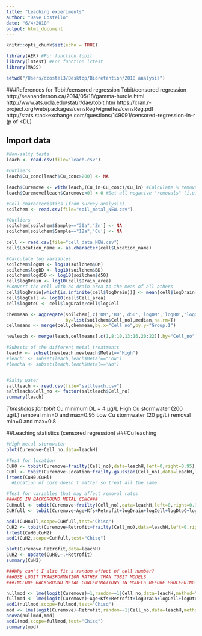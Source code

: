 ```yaml
---
title: "Leaching experiments"
author: "Dave Costello"
date: "6/4/2018"
output: html_document
---
```


```r
knitr::opts_chunk$set(echo = TRUE)

library(AER) #For function tobit
library(lmtest) #For function lrtest
library(MASS)

setwd("/Users/dcostel3/Desktop/Bioretention/2018 analysis")
```

###References for Tobit/censored regression
Tobit/censored regression
http://seananderson.ca/2014/05/18/gamma-hurdle.html
http://www.ats.ucla.edu/stat/r/dae/tobit.htm
https://cran.r-project.org/web/packages/censReg/vignettes/censReg.pdf
http://stats.stackexchange.com/questions/149091/censored-regression-in-r (p of <DL)


## Import data
```r
#Non-salty tests
leach <- read.csv(file="leach.csv")

#Outliers
leach$Cu_conc[leach$Cu_conc>200] <- NA

leach$Curemove <- with(leach,(Cu_in-Cu_conc)/Cu_in) #Calculate % removal 
leach$Curemove[leach$Curemove<0] <-0 #Set all negative "removals" (i.e., soils added Cu) to zero

#Cell characteristics (from survey analysis)
soilchem <- read.csv(file="soil_metal_NEW.csv")

#Outliers
soilchem[soilchem$Sample=="30a",'Zn'] <- NA
soilchem[soilchem$Sample=="12a",'Cu'] <- NA

cell <- read.csv(file="cell_data_NEW.csv")
cell$Location_name <- as.character(cell$Location_name)

#Calculate log variables
soilchem$logOM <- log10(soilchem$OM)
soilchem$logBD <- log10(soilchem$BD)
soilchem$logd50 <- log10(soilchem$d50)
cell$logDrain <- log10(cell$Drain_area)
#Convert the cell with no drain area to the mean of all others
cell$logDrain[which(is.infinite(cell$logDrain))] <- mean(cell$logDrain[is.finite(cell$logDrain)])
cell$logCell <- log10(cell$Cell_area)
cell$logDtoC <- cell$logDrain/cell$logCell

chemmean <- aggregate(soilchem[,c('OM','BD','d50','logOM','logBD','logd50')],
                      by=list(soilchem$Cell_no),median,na.rm=T)
cellmeans <- merge(cell,chemmean,by.x="Cell_no",by.y="Group.1")

newleach <- merge(leach,cellmeans[,c(1,8:10,13:16,20:22)],by="Cell_no",all.x=T,all.y=F)

#Subsets of the different metal treatments
leachH <- subset(newleach,newleach$Metal=="High")
#leachL <- subset(leach,leach$Metal=="Low")
#leachN <- subset(leach,leach$Metal=="No")


#Salty water
saltleach <- read.csv(file="saltleach.csv")
saltleach$Cell_no <- factor(saltleach$Cell_no) 
summary(leach)

```

*Thresholds for tobit*
Cu minimum DL = 4 µg/L
High Cu stormwater (200 µg/L) removal min=0 and max=0.95
Low Cu stormwater (20 µg/L) removal min=0 and max=0.8


##Leaching statistics (censored regression)
###Cu leaching
```r
#High metal stormwater
plot(Curemove~Cell_no,data=leachH)

#Test for location
CuH0 <- tobit(Curemove~frailty(Cell_no),data=leachH,left=0,right=0.95)
CuHl <- tobit(Curemove~Location+frailty.gaussian(Cell_no),data=leachH,left=0,right=0.95)
lrtest(CuH0,CuHl)
  #Location of core doesn't matter so treat all the same

#Test for variables that may affect removal rates
###ADD IN BACKGROUND METAL CONC###
CuHnull <- tobit(Curemove~frailty(Cell_no),data=leachH,left=0,right=0.95)
CuHfull <- tobit(Curemove~Age+Kfs+Retrofit+logDrain+logCell+logDtoC+logOM+logBD+logd50+frailty(Cell_no),data=leachH,left=0,right=0.95)

add1(CuHnull,scope=CuHfull,test="Chisq")
CuH2 <- tobit(Curemove~Retrofit+frailty(Cell_no),data=leachH,left=0,right=0.95)
lrtest(CuH0,CuH2)
add1(CuH2,scope=CuHfull,test="Chisq")

plot(Curemove~Retrofit,data=leachH)
CuH2 <- update(CuH0,~.+Retrofit)
summary(CuH2)

###Why can't I also fit a random effect of cell number?
###USE LOGIT TRANSFORMATION RATHER THAN TOBIT MODELS
###INCLUDE BACKGROUND METAL CONCENTRATIONS IN MODELS BEFORE PROCEEDING

nullmod <- lme(logit(Curemove)~1,random=~1|Cell_no,data=leachH,method="ML",na.action=na.omit)
fullmod <- lme(logit(Curemove)~Age+Kfs+Retrofit+logDrain+logCell+logDtoC+logOM+logBD+logd50,random=~1|Cell_no,data=leachH,method="ML",na.action=na.omit)
add1(nullmod,scope=fullmod,test="Chisq")
mod <- lme(logit(Curemove)~Retrofit,random=~1|Cell_no,data=leachH,method="ML",na.action=na.omit)
anova(nullmod,mod)
add1(mod,scope=fullmod,test="Chisq")
summary(mod)
```

